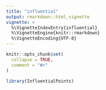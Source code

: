 ```yaml
---
title: "influential"
output: rmarkdown::html_vignette
vignette: >
  %\VignetteIndexEntry{influential}
  %\VignetteEngine{knitr::rmarkdown}
  %\VignetteEncoding{UTF-8}
---
```


```r
knitr::opts_chunk$set(
  collapse = TRUE,
  comment = "#>"
)
```

```r
library(InfluentialPoints)
```
